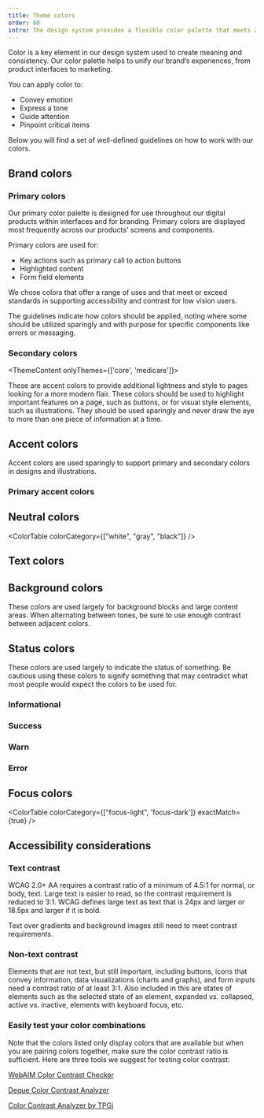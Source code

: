 ```yaml
---
title: Theme colors
order: 60
intro: The design system provides a flexible color palette that meets accessible color contrast requirements.
---
```


Color is a key element in our design system used to create meaning and consistency. Our color palette helps to unify our brand’s experiences, from product interfaces to marketing.

You can apply color to:

- Convey emotion
- Express a tone
- Guide attention
- Pinpoint critical items

Below you will find a set of well-defined guidelines on how to work with our colors.

## Brand colors

### Primary colors

Our primary color palette is designed for use throughout our digital products within interfaces and for branding. Primary colors are displayed most frequently across our products' screens and components.

Primary colors are used for:

- Key actions such as primary call to action buttons
- Highlighted content
- Form field elements

We chose colors that offer a range of uses and that meet or exceed standards in supporting accessibility and contrast for low vision users.

The guidelines indicate how colors should be applied, noting where some should be utilized sparingly and with purpose for specific components like errors or messaging.

<ColorTable colorCategory="primary" />

### Secondary colors

<ThemeContent onlyThemes={['core', 'medicare']}>

These are accent colors to provide additional lightness and style to pages looking for a more modern flair. These colors should be used to highlight important features on a page, such as buttons, or for visual style elements, such as illustrations. They should be used sparingly and never draw the eye to more than one piece of information at a time.

</ThemeContent>

<ColorTable colorCategory="secondary" />

## Accent colors

Accent colors are used sparingly to support primary and secondary colors in designs and illustrations.

### Primary accent colors

<ColorTable colorCategory="accent-primary" />

## Neutral colors

<ColorTable colorCategory={["white", "gray", "black"]} />

## Text colors

<ColorTable colorCategory="base" exactMatch={true} />

## Background colors

These colors are used largely for background blocks and large content areas. When alternating between tones, be sure to use enough contrast between adjacent colors.

<ColorTable colorCategory="background" />

## Status colors

These colors are used largely to indicate the status of something.
Be cautious using these colors to signify something that may contradict what most people would expect the colors to be used for.

### Informational

<ColorTable colorCategory="info" />

### Success

<ColorTable colorCategory="success" />

### Warn

<ColorTable colorCategory="warn" />

### Error

<ColorTable colorCategory="error" />

## Focus colors

<ColorTable colorCategory={["focus-light", 'focus-dark']} exactMatch={true} />

## Accessibility considerations

### Text contrast

WCAG 2.0+ AA requires a contrast ratio of a minimum of 4.5:1 for normal, or body, text. Large text is easier to read, so the contrast requirement is reduced to 3:1. WCAG defines large text as text that is 24px and larger or 18.5px and larger if it is bold.

Text over gradients and background images still need to meet contrast requirements.

### Non-text contrast

Elements that are not text, but still important, including buttons, icons that convey information, data visualizations (charts and graphs), and form inputs need a contrast ratio of at least 3:1. Also included in this are states of elements such as the selected state of an element, expanded vs. collapsed, active vs. inactive, elements with keyboard focus, etc.

### Easily test your color combinations

Note that the colors listed only display colors that are available but when you are pairing colors together, make sure the color contrast ratio is sufficient. Here are three tools we suggest for testing color contrast:

[WebAIM Color Contrast Checker](https://webaim.org/resources/contrastchecker/)

[Deque Color Contrast Analyzer](https://dequeuniversity.com/color-contrast)

[Color Contrast Analyzer by TPGi](https://www.tpgi.com/color-contrast-checker/)

